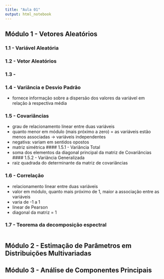 ```yaml
---
title: "Aula 01"
output: html_notebook
---
```


## Módulo 1 - Vetores Aleatórios


### 1.1 - Variável Aleatória


### 1.2 - Vetor Aleatórios

### 1.3 -

### 1.4 - Variância e Desvio Padrão
- fornece informação sobre a dispersão dos valores da variável em relação à respectiva média

### 1.5 - Covariâncias
- grau de relacionamento linear entre duas variáveis
- quanto menor em módulo (mais próximo a zero) = as variáveis estão menos associadas -> variáveis independentes
- negativa: variam em sentidos opostos
- matriz simétrica
#### 1.5.1 - Variância Total
- soma dos elementos da diagonal principal da matriz de Covariâncias
#### 1.5.2 - Variância Generalizada
- raiz quadrada do determinante da matriz de covariâncias

### 1.6 - Correlação
- relacionamento linear entre duas variáveis
- valor em módulo, quanto mais próximo de 1, maior a associação entre as variáveis
- varia de -1 a 1
- linear de Pearson
- diagonal da matriz = 1

### 1.7 - Teorema da decomposição espectral

```r

```


## Módulo 2 - Estimação de Parâmetros em Distribuições Multivariadas


## Módulo 3 - Análise de Componentes Principais